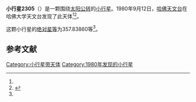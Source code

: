 {{Infobox planet
| bgcolour = #FFFFC0
| name = 2305 King
| symbol = 
| image = 
| caption = 
| discovery = yes
| discovery_ref = 
| discoverer = [[哈佛天文台|哈佛天文台]]
| discovery_site = [[哈佛大学天文台|哈佛大学天文台]] 
| discovered = 1980年9月12日
| designations = yes
| mp_name = 
| named_after = 
| alt_names = 1980 RJ1/ 1929 TM / 1931 AJ / 1934 VM / 1941 FO / 1952 SB / 1955 HE / 1966 RE / 1969 FB / 1971 TT / 1976 YK6 / 1978 EY4
| mp_category = [[主带小行星|主带小行星]]
| orbit_ref = <ref name="a">[http://ssd.jpl.nasa.gov/sbdb.cgi?sstr=2305 2305 King] {{Wayback|url=http://ssd.jpl.nasa.gov/sbdb.cgi?sstr=2305 |date=20201023035702 }}，小行星數據庫瀏覽器（JPL Small-Body Database Browser）－[[美国国家航空航天局|美国国家航空航天局]]喷气推进实验室</ref>
| epoch = 2456400.5 (2013年4月18日更新)
| aphelion = {{convert|2.8647354|AU|km|3|abbr=on|lk=out}}
| perihelion = {{convert|2.7058094|AU|km|3|abbr=on}}
| semimajor = {{convert|2.7852724|AU|km|3|abbr=on}}
| eccentricity = 0.0285297
| period = 1697.852443 [[日|日]]<br />4.65[[儒略年|儒略年]]
| avg_speed = 
| inclination = 7.45442
| asc_node = 25.40061
| mean_anomaly = 
| arg_peri = 357.83860
| satellites = 
| physical_characteristics = yes
| dimensions = 
| mass = 
| density = 
| surface_grav = 
| escape_velocity = 
| sidereal_day = 
| axial_tilt = 
| pole_ecliptic_lat = 
| pole_ecliptic_lon = 
| albedo = 
| temperatures= 
| temp_name1 = 
| mean_temp_1 = 
| max_temp_1 = 
| temp_name2 = 
| max_temp_2 = 
| spectral_type = 
| abs_magnitude = 357.83860
}}

'''小行星2305'''（{{lang-en|2305 King}}）是一颗围绕[[太阳|太阳]][[公转|公转]]的[[小行星|小行星]]。1980年9月12日，[[哈佛天文台|哈佛天文台]]在哈佛大学天文台发现了此天体<ref name="a" /><ref>{{cite news|title=小行星列表|url=http://cfa-www.harvard.edu/iau/lists/NumberedMPs.txt|accessdate=2013-07-08|newspaper=哈佛大学|archive-date=2008-05-17|archive-url=https://web.archive.org/web/20080517010638/http://cfa-www.harvard.edu/iau/lists/NumberedMPs.txt|dead-url=no}}</ref>。

这颗小行星的[[绝对星等|绝对星等]]为357.83860等<ref name="a" />。

==参考文献==
{{reflist}}
{{Minor Planet Number|[[小行星2304|小行星2304]]|[[小行星2306|小行星2306]]}}

{{小天体}}

[[Category:小行星带天体|Category:小行星带天体]]
[[Category:1980年发现的小行星|Category:1980年发现的小行星]]

{{asteroid-stub}}